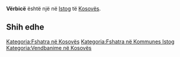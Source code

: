 {{Fshat në 
 | Emri                = Vërbicë
 | EmriAlt                = 
 | NAME_SHORT_FORM=      
 | NAME_GENERIC=      
 | NAME_SORT_NAME_RO=      VERBICE
 | FULL_NAME_RO = Vërbicë
 | FULL_NAME_ND_RO=Verbice
 | SORT_NAME_RG=VERBICE
 | FULL_NAME_RG=Vërbicë
 | FULL_NAME_ND_RG=Verbice
 | SRP_NAME_SHORT_FORM=      
 | SRP_NAME_GENERIC=      
 | SRP_NAME_SORT_NAME_RO=      
 | SRP_FULL_NAME_RO = 
 | SRP_FULL_NAME_ND_RO=
 | SRP_SORT_NAME_RG=
 | SRP_FULL_NAME_RG=
 | SRP_FULL_NAME_ND_RG=
 | Emri (Rasa dhanore) = 
 | Figura              = 
 | Shteti              = Kosovo
 | Komuna              = Istog
 | Kodi postar         = 
 | Sipërfaqja          = 

 | Popullsia           = 

 | Regj. i popullsisë  = 
 | Dend. e popullsisë  = 
 | Faqja zyrtare       = 
 <!--- Koordinatat ----> 
 | Gjerësia            = 42.4775
 | Gjatësia            = 21.525278
 | Lartësia            = 
}}
'''Vërbicë''' është një [[]] në [[Istog]] të [[Kosovës]].

<!-- == Gjeografia == -->
<!-- == Historia == -->
<!-- == Demografia == -->
== Shih edhe ==
{{Komuna Istog}}
{{Kosovo-Administrata-Cung}}

[[Kategoria:Fshatra në Kosovës]]
[[Kategoria:Fshatra në Kommunes Istog]]
[[Kategoria:Vendbanime në Kosovës]]